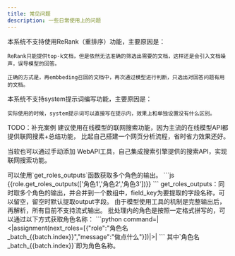 ```yaml
---
title: 常见问题
description: 一些日常使用上的问题
---
```




<Accordions>
  <Accordion id="faq-rerank" title="如何使用ReRank模型？">
    本系统不支持使用ReRank（重排序）功能，主要原因是：

    ReRank只能提供top-k文档，但是依然无法准确的筛选出需要的文档，这样还是会引入文档噪声，误导模型的回答。

    正确的方式是，再embbeding召回的文档中，再次通过模型进行判断，只选出对回答问题有用的文档。
  </Accordion>
  <Accordion id="faq-rerank" title="如何编写大模型的system提示词？">
    本系统不支持system提示词编写功能，主要原因是：

    实际使用的时候，system提示词可以直接写在提示内，效果上和单独设置没有什么区别。
  </Accordion>
  
  <Accordion id="faq-rerank" title="如何在流程结束后输出json而不是纯文本？">
TODO：补充案例
  </Accordion>

  <Accordion id="faq-rerank" title="为什么没有联网搜索工具？">
  建议使用在线模型的联网搜索功能，因为主流的在线模型API都提供联网搜素+总结功能，
  比起自己搭建一个网页分析流程，省时省力效果还好。

  当软也可以通过手动添加 WebAPI工具，自己集成搜索引擎提供的搜索API，实现联网搜索功能。
  </Accordion>

  
  <Accordion id="faq-rerank" title="获取多个上游节点的输出？">
  可以使用`get_roles_outputs`函数获取多个角色的输出。
  ```js
  {{role.get_roles_outputs(['角色1','角色2','角色3'])}}
  ```
  get_roles_outputs：同时取多个角色的输出，并合并到一个数组中，field_key为要提取的字段名称，可以留空，留空时默认提取output字段。
  </Accordion>

  
  <Accordion  title="使用大模型的流式输出？">
  由于模型使用工具的机制是完整输出后，再解析，所有目前不支持流式输出。
  
  </Accordion>
  
  <Accordion  title="如何获取批处理内的角色名称？">
  批处理内的角色是按照一定格式拼写的，可以通过以下方式获取角色名称：
  ```python
  command=|<|assignment(next_roles=[{"role":"角色名_batch_{{batch.index}}","message":"做点什么"}])|>|
  ```
  其中`角色名_batch_{{batch.index}}`即为角色名称。
  </Accordion>

</Accordions>

